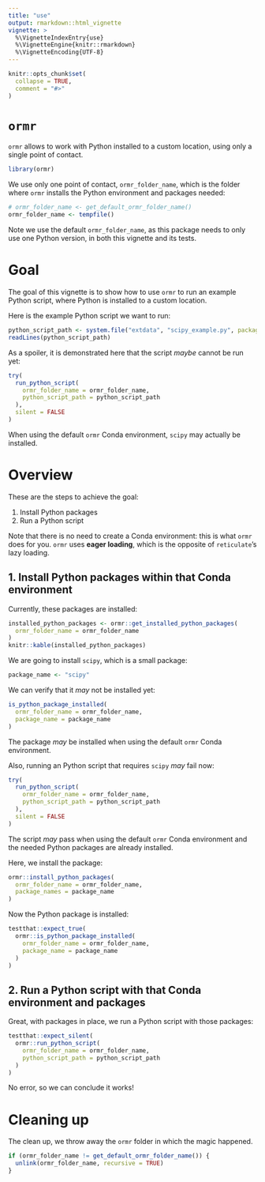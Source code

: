 ```yaml
---
title: "use"
output: rmarkdown::html_vignette
vignette: >
  %\VignetteIndexEntry{use}
  %\VignetteEngine{knitr::rmarkdown}
  %\VignetteEncoding{UTF-8}
---
```


```r
knitr::opts_chunk$set(
  collapse = TRUE,
  comment = "#>"
)
```

# `ormr`

`ormr` allows to work with Python installed to a custom location,
using only a single point of contact.

```r
library(ormr)
```

We use only one point of contact, `ormr_folder_name`,
which is the folder where `ormr` installs the Python environment and packages
needed:

```r
# ormr_folder_name <- get_default_ormr_folder_name()
ormr_folder_name <- tempfile()
```

Note we use the default `ormr_folder_name`, as this package
needs to only use one Python version, in both this
vignette and its tests.

# Goal

The goal of this vignette is to show how to use `ormr` 
to run an example Python script, 
where Python is installed to a custom location.

Here is the example Python script we want to run:

```r
python_script_path <- system.file("extdata", "scipy_example.py", package = "ormr")
readLines(python_script_path)
```

As a spoiler, it is demonstrated here that the script *maybe*
cannot be run yet:

```r
try(
  run_python_script(
    ormr_folder_name = ormr_folder_name,
    python_script_path = python_script_path
  ), 
  silent = FALSE
)
```

When using the default `ormr` Conda environment, `scipy`
may actually be installed.

# Overview

These are the steps to achieve the goal:

 1. Install Python packages
 2. Run a Python script
 
Note that there is no need to create a Conda environment:
this is what `ormr` does for you. `ormr` uses **eager loading**,
which is the opposite of `reticulate`'s lazy loading.

## 1. Install Python packages within that Conda environment

Currently, these packages are installed:

```r
installed_python_packages <- ormr::get_installed_python_packages(
  ormr_folder_name = ormr_folder_name
)
knitr::kable(installed_python_packages)
```

We are going to install `scipy`, which is a small package:

```r
package_name <- "scipy"
```

We can verify that it *may* not be installed yet:

```r
is_python_package_installed(
  ormr_folder_name = ormr_folder_name,
  package_name = package_name
)
```

The package *may* be installed when using the default
`ormr` Conda environment.

Also, running an Python script that requires `scipy` *may* fail now:

```r
try(
  run_python_script(
    ormr_folder_name = ormr_folder_name,
    python_script_path = python_script_path
  ),
  silent = FALSE
)
```

The script *may* pass when using the default
`ormr` Conda environment and the needed Python packages
are already installed.

Here, we install the package:

```r
ormr::install_python_packages(
  ormr_folder_name = ormr_folder_name,
  package_names = package_name
)
```

Now the Python package is installed:

```r
testthat::expect_true(
  ormr::is_python_package_installed(
    ormr_folder_name = ormr_folder_name,
    package_name = package_name
  )
)
```

## 2. Run a Python script with that Conda environment and packages

Great, with packages in place,
we run a Python script with those packages:

```r
testthat::expect_silent(
  ormr::run_python_script(
    ormr_folder_name = ormr_folder_name,
    python_script_path = python_script_path
  )
)
```

No error, so we can conclude it works!

# Cleaning up

The clean up, we throw away the `ormr` folder in which the magic happened.

```r
if (ormr_folder_name != get_default_ormr_folder_name()) {
  unlink(ormr_folder_name, recursive = TRUE)  
}
```
